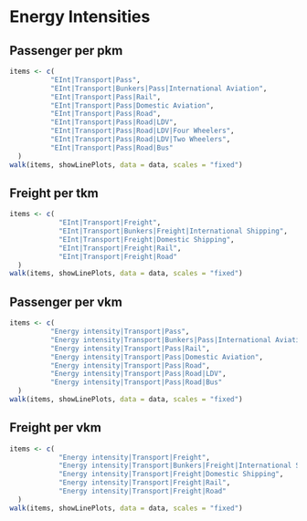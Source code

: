 # Energy Intensities
## Passenger per pkm
```r
items <- c(
          "EInt|Transport|Pass",
          "EInt|Transport|Bunkers|Pass|International Aviation",
          "EInt|Transport|Pass|Rail",
          "EInt|Transport|Pass|Domestic Aviation",
          "EInt|Transport|Pass|Road",
          "EInt|Transport|Pass|Road|LDV",
          "EInt|Transport|Pass|Road|LDV|Four Wheelers",
          "EInt|Transport|Pass|Road|LDV|Two Wheelers",
          "EInt|Transport|Pass|Road|Bus"
  )
walk(items, showLinePlots, data = data, scales = "fixed")
```

## Freight per tkm
```r
items <- c(
            "EInt|Transport|Freight",
            "EInt|Transport|Bunkers|Freight|International Shipping",
            "EInt|Transport|Freight|Domestic Shipping",
            "EInt|Transport|Freight|Rail",
            "EInt|Transport|Freight|Road"
  )
walk(items, showLinePlots, data = data, scales = "fixed")
```

## Passenger per vkm
```r
items <- c(
          "Energy intensity|Transport|Pass",
          "Energy intensity|Transport|Bunkers|Pass|International Aviation",
          "Energy intensity|Transport|Pass|Rail",
          "Energy intensity|Transport|Pass|Domestic Aviation",
          "Energy intensity|Transport|Pass|Road",
          "Energy intensity|Transport|Pass|Road|LDV",
          "Energy intensity|Transport|Pass|Road|Bus"
  )
walk(items, showLinePlots, data = data, scales = "fixed")
```

## Freight per vkm
```r
items <- c(
            "Energy intensity|Transport|Freight",
            "Energy intensity|Transport|Bunkers|Freight|International Shipping",
            "Energy intensity|Transport|Freight|Domestic Shipping",
            "Energy intensity|Transport|Freight|Rail",
            "Energy intensity|Transport|Freight|Road"
  )
walk(items, showLinePlots, data = data, scales = "fixed")
```
